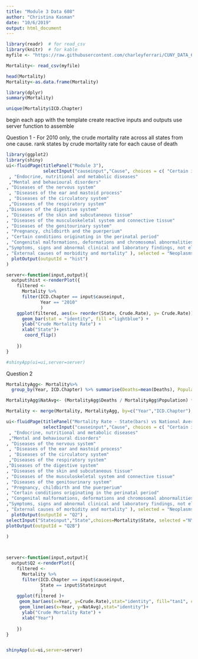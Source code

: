 ```yaml
---
title: "Module 3 Data 608"
author: "Christina Kasman"
date: "10/6/2019"
output: html_document
---
```



```r
library(readr)  # for read_csv
library(knitr)  # for kable
myfile <- "https://raw.githubusercontent.com/charleyferrari/CUNY_DATA_608/master/module3/data/cleaned-cdc-mortality-1999-2010-2.csv"

Mortality<- read_csv(myfile)
```

```r
head(Mortality)
Mortality<-as.data.frame(Mortality)
```


```r
library(dplyr)
summary(Mortality)

```
```r
unique(Mortality$ICD.Chapter)
```


begin each app with the template
create reactive inputs and outputs
use server function to assemble

Question 1 - For 2010 only, the crude mortality rate across all states from one cause. rank states by crude mortality rate for each cause of death
```r
library(ggplot2)
library(shiny)
ui<-fluidPage(titlePanel("Module 3"), 
              selectInput("causeinput","Cause", choices = c( "Certain infectious and parasitic diseases",           "Neoplasms" , "Diseases of the blood and blood-forming organs and certain disorders involving the immune mechanism"
 , "Endocrine, nutritional and metabolic diseases"                                                      
 ,"Mental and behavioural disorders"                                                                   
, "Diseases of the nervous system"                                                                     
 , "Diseases of the ear and mastoid process"                                                            
 , "Diseases of the circulatory system"                                                                 
 ,"Diseases of the respiratory system"                                                                 
,"Diseases of the digestive system"                                                                   
, "Diseases of the skin and subcutaneous tissue"                                                       
, "Diseases of the musculoskeletal system and connective tissue"                                       
, "Diseases of the genitourinary system"                                                               
, "Pregnancy, childbirth and the puerperium"                                                           
, "Certain conditions originating in the perinatal period"                                             
, "Congenital malformations, deformations and chromosomal abnormalities"                               
,"Symptoms, signs and abnormal clinical and laboratory findings, not elsewhere classified"            
, "External causes of morbidity and mortality" ), selected = "Neoplasms"),
  plotOutput(outputId = "hist") 
)

server<-function(input,output){
  output$hist <-renderPlot({
    filtered <-
      Mortality %>%
      filter(ICD.Chapter == input$causeinput,
             Year == "2010"
             )
    ggplot(filtered, aes(x= reorder(State, Crude.Rate), y= Crude.Rate))+
      geom_bar(stat = "identity", fill ="lightblue") +
      ylab("Crude Mortality Rate") +
      xlab("State")+
       coord_flip()
    
    })
}

#shinyApp(ui=ui,server=server)

```
Question 2
```r
 
MortalityAgg<- Mortality%>%
  group_by(Year, ICD.Chapter) %>% summarise(Deaths=mean(Deaths), Population =mean(Population))

MortalityAgg$NatAvg<- (MortalityAgg$Deaths / MortalityAgg$Population) *100000

Mortality <- merge(Mortality, MortalityAgg, by=c("Year","ICD.Chapter"), all.x=TRUE)
```

```r
ui<-fluidPage(titlePanel("Mortality Rate - State(bars) vs National Average(line)"),
              selectInput("causeinput","Cause", choices = c( "Certain infectious and parasitic diseases",           "Neoplasms" , "Diseases of the blood and blood-forming organs and certain disorders involving the immune mechanism"
 , "Endocrine, nutritional and metabolic diseases"                                                      
 ,"Mental and behavioural disorders"                                                                   
, "Diseases of the nervous system"                                                                     
 , "Diseases of the ear and mastoid process"                                                            
 , "Diseases of the circulatory system"                                                                 
 ,"Diseases of the respiratory system"                                                                 
,"Diseases of the digestive system"                                                                   
, "Diseases of the skin and subcutaneous tissue"                                                       
, "Diseases of the musculoskeletal system and connective tissue"                                       
, "Diseases of the genitourinary system"                                                               
, "Pregnancy, childbirth and the puerperium"                                                           
, "Certain conditions originating in the perinatal period"                                             
, "Congenital malformations, deformations and chromosomal abnormalities"                               
,"Symptoms, signs and abnormal clinical and laboratory findings, not elsewhere classified"            
, "External causes of morbidity and mortality" ), selected = "Neoplasms"),
  plotOutput(outputId = "Q2") ,
selectInput("Stateinput","State",choices=Mortality$State, selected ="NY"),
plotOutput(outputId = "Q2B")
  
)



server<-function(input,output){
  output$Q2 <-renderPlot({
    filtered <-
      Mortality %>%
      filter(ICD.Chapter == input$causeinput,
             State == input$Stateinput
             )
    ggplot(filtered )+
     geom_bar(aes(x=Year, y=Crude.Rate),stat="identity", fill="tan1", colour="sienna3")+
     geom_line(aes(x=Year, y=NatAvg),stat="identity")+
      ylab("Crude Mortality Rate") +
      xlab("Year")
    
    })
}


shinyApp(ui=ui,server=server)

```

